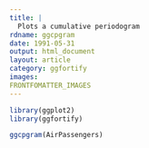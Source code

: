 ```yaml
---
title: |
  Plots a cumulative periodogram
rdname: ggcpgram
date: 1991-05-31
output: html_document
layout: article
category: ggfortify
images:
FRONTFOMATTER_IMAGES
---
```


```r
library(ggplot2)
library(ggfortify)
```

```r
ggcpgram(AirPassengers)



```